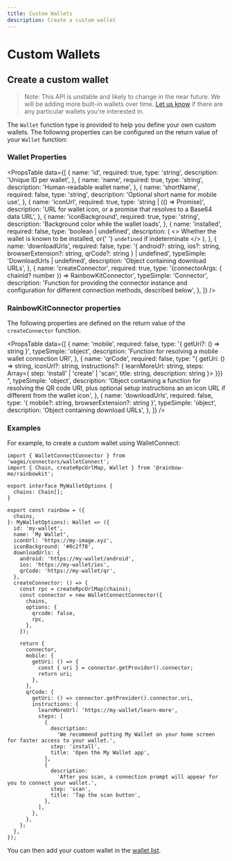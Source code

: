 ```yaml
---
title: Custom Wallets
description: Create a custom wallet
---
```


# Custom Wallets

## Create a custom wallet

> Note: This API is unstable and likely to change in the near future. We will be adding more built-in wallets over time. [Let us know](https://github.com/rainbow-me/rainbowkit/issues) if there are any particular wallets you're interested in.

The `Wallet` function type is provided to help you define your own custom wallets. The following properties can be configured on the return value of your `Wallet` function:

### Wallet Properties

<PropsTable
  data={[
    {
      name: 'id',
      required: true,
      type: 'string',
      description: 'Unique ID per wallet',
    },
    {
      name: 'name',
      required: true,
      type: 'string',
      description: 'Human-readable wallet name',
    },
    {
      name: 'shortName',
      required: false,
      type: 'string',
      description: 'Optional short name for mobile use',
    },
    {
      name: 'iconUrl',
      required: true,
      type: 'string | (() => Promise<string>)',
      description:
        'URL for wallet icon, or a promise that resolves to a Base64 data URL',
    },
    {
      name: 'iconBackground',
      required: true,
      type: 'string',
      description: 'Background color while the wallet loads',
    },
    {
      name: 'installed',
      required: false,
      type: 'boolean | undefined',
      description: (
        <>
          Whether the wallet is known to be installed, or{' '}
          <code>undefined</code> if indeterminate
        </>
      ),
    },
    {
      name: 'downloadUrls',
      required: false,
      type: '{ android?: string, ios?: string, browserExtension?: string, qrCode?: string } | undefined',
      typeSimple: 'DownloadUrls | undefined',
      description: 'Object containing download URLs',
    },
    {
      name: 'createConnector',
      required: true,
      type: '(connectorArgs: { chainId? number }) => RainbowKitConnector',
      typeSimple: 'Connector',
      description:
        'Function for providing the connector instance and configuration for different connection methods, described below',
    },
  ]}
/>

### RainbowKitConnector properties

The following properties are defined on the return value of the `createConnector` function.

<PropsTable
  data={[
    {
      name: 'mobile',
      required: false,
      type: '{ getUri?: () => string }',
      typeSimple: 'object',
      description:
        'Function for resolving a mobile wallet connection URI',
    },
    {
      name: 'qrCode',
      required: false,
      type: "{ getUri: () => string, iconUrl?: string, instructions?: { learnMoreUrl: string, steps: Array<{ step: 'install' | 'create' | 'scan', title: string, description: string }> }}} ",
      typeSimple: 'object',
      description:
        'Object containing a function for resolving the QR code URI, plus optional setup instructions an an icon URL if different from the wallet icon',
    },
    {
      name: 'downloadUrls',
      required: false,
      type: '{ mobile?: string, browserExtension?: string }',
      typeSimple: 'object',
      description: 'Object containing download URLs',
    },
  ]}
/>

### Examples

For example, to create a custom wallet using WalletConnect:

```tsx
import { WalletConnectConnector } from 'wagmi/connectors/walletConnect';
import { Chain, createRpcUrlMap, Wallet } from '@rainbow-me/rainbowkit';

export interface MyWalletOptions {
  chains: Chain[];
}

export const rainbow = ({
  chains,
}: MyWalletOptions): Wallet => ({
  id: 'my-wallet',
  name: 'My Wallet',
  iconUrl: 'https://my-image.xyz',
  iconBackground: '#0c2f78',
  downloadUrls: {
    android: 'https://my-wallet/android',
    ios: 'https://my-wallet/ios',
    qrCode: 'https://my-wallet/qr',
  },
  createConnector: () => {
    const rpc = createRpcUrlMap(chains);
    const connector = new WalletConnectConnector({
      chains,
      options: {
        qrcode: false,
        rpc,
      },
    });

    return {
      connector,
      mobile: {
        getUri: () => {
          const { uri } = connector.getProvider().connector;
          return uri;
        },
      },
      qrCode: {
        getUri: () => connector.getProvider().connector.uri,
        instructions: {
          learnMoreUrl: 'https://my-wallet/learn-more',
          steps: [
            {
              description:
                'We recommend putting My Wallet on your home screen for faster access to your wallet.',
              step: 'install',
              title: 'Open the My Wallet app',
            },
            {
              description:
                'After you scan, a connection prompt will appear for you to connect your wallet.',
              step: 'scan',
              title: 'Tap the scan button',
            },
          ],
        },
      },
    };
  },
});
```

You can then add your custom wallet in the [wallet list](/docs/custom-wallet-list).
